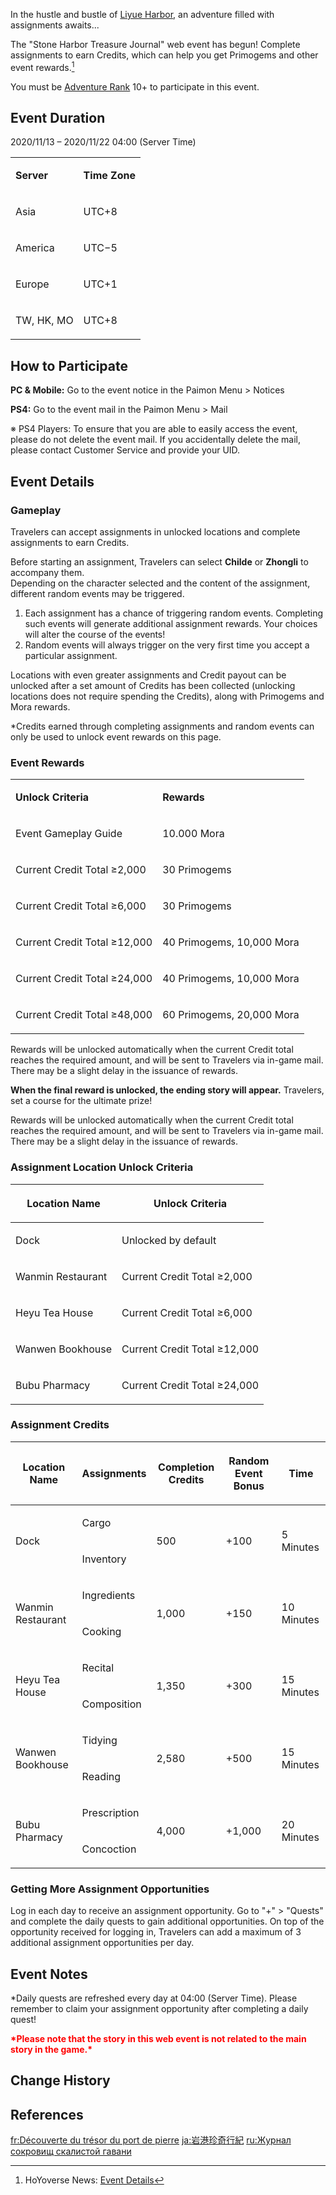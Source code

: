 {{Event Tabs}}
{{Event
|name              = Stone Harbor Treasure Journal
|image             = Stone Harbor Treasure Journal Event.png
|type              = Web
|time_known        = yes
|time_start        = 2020-11-13 04:00:00
|time_end          = 2020-11-22 03:59:59
|link              = https://genshin.hoyoverse.com/en/news/detail/6682
|characters        = Chef Mao; Licai; Paimon; Tartaglia; Traveler; Zhongli
}}

In the hustle and bustle of [[Liyue Harbor]], an adventure filled with assignments awaits...

The "Stone Harbor Treasure Journal" web event has begun! Complete assignments to earn Credits, which can help you get Primogems and other event rewards.<ref>HoYoverse News: [https://genshin.hoyoverse.com/en/news/detail/6682 Event Details]</ref>

You must be [[Adventure Rank]] 10+ to participate in this event.

==Event Duration==
2020/11/13 – 2020/11/22 04:00 (Server Time)
{| class="article-table"
|'''Server'''
|'''Time Zone'''
|-
|Asia
|UTC+8
|-
|America
|UTC−5
|-
|Europe
|UTC+1
|-
|TW, HK, MO
|UTC+8
|}

==How to Participate==
'''PC & Mobile:''' Go to the event notice in the Paimon Menu > Notices

'''PS4:''' Go to the event mail in the Paimon Menu > Mail

※ PS4 Players: To ensure that you are able to easily access the event, please do not delete the event mail. If you accidentally delete the mail, please contact Customer Service and provide your UID.

==Event Details==
===Gameplay===
Travelers can accept assignments in unlocked locations and complete assignments to earn Credits.

Before starting an assignment, Travelers can select '''Childe''' or '''Zhongli''' to accompany them.<br>
Depending on the character selected and the content of the assignment, different random events may be triggered.

#Each assignment has a chance of triggering random events. Completing such events will generate additional assignment rewards. Your choices will alter the course of the events!
#Random events will always trigger on the very first time you accept a particular assignment.

Locations with even greater assignments and Credit payout can be unlocked after a set amount of Credits has been collected (unlocking locations does not require spending the Credits), along with Primogems and Mora rewards.

<nowiki>*</nowiki>Credits earned through completing assignments and random events can only be used to unlock event rewards on this page.

===Event Rewards===
{| class="article-table"
|'''Unlock Criteria'''
|'''Rewards'''
|-
|Event Gameplay Guide
|10.000 Mora
|-
|Current Credit Total ≥2,000
|30 Primogems
|-
|Current Credit Total ≥6,000
|30 Primogems
|-
|Current Credit Total ≥12,000
|40 Primogems, 10,000 Mora
|-
|Current Credit Total ≥24,000
|40 Primogems, 10,000 Mora
|-
|Current Credit Total ≥48,000
|60 Primogems, 20,000 Mora
|}
Rewards will be unlocked automatically when the current Credit total reaches the required amount, and will be sent to Travelers via in-game mail. There may be a slight delay in the issuance of rewards.

'''When the final reward is unlocked, the ending story will appear.''' Travelers, set a course for the ultimate prize!

Rewards will be unlocked automatically when the current Credit total reaches the required amount, and will be sent to Travelers via in-game mail. There may be a slight delay in the issuance of rewards.

===Assignment Location Unlock Criteria===
{| class="article-table"
!Location Name
!Unlock Criteria
|-
|Dock
|Unlocked by default
|-
|Wanmin Restaurant
|Current Credit Total ≥2,000
|-
|Heyu Tea House
|Current Credit Total ≥6,000
|-
|Wanwen Bookhouse
|Current Credit Total ≥12,000
|-
|Bubu Pharmacy
|Current Credit Total ≥24,000
|}

===Assignment Credits===
{| class="article-table"
!Location Name
!Assignments
!Completion Credits
!Random Event Bonus
!Time
|-
|rowspan="2" |Dock
|Cargo
|rowspan="2" |500
|rowspan="2" |+100
|rowspan="2" |5 Minutes
|-
|Inventory
|-
|rowspan="2" |Wanmin Restaurant
|Ingredients
|rowspan="2" |1,000
|rowspan="2" |+150
|rowspan="2" |10 Minutes
|-
|Cooking
|-
|rowspan="2" |Heyu Tea House
|Recital
|rowspan="2" |1,350
|rowspan="2" |+300
|rowspan="2" |15 Minutes
|-
|Composition
|-
|rowspan="2" |Wanwen Bookhouse
|Tidying
|rowspan="2" |2,580
|rowspan="2" |+500
|rowspan="2" |15 Minutes
|-
|Reading
|-
|rowspan="2" |Bubu Pharmacy
|Prescription
|rowspan="2" |4,000
|rowspan="2" |+1,000
|rowspan="2" |20 Minutes
|-
|Concoction
|}

===Getting More Assignment Opportunities===
Log in each day to receive an assignment opportunity. Go to "+" > "Quests" and complete the daily quests to gain additional opportunities. On top of the opportunity received for logging in, Travelers can add a maximum of 3 additional assignment opportunities per day.

==Event Notes==
<nowiki>*</nowiki>Daily quests are refreshed every day at 04:00 (Server Time). Please remember to claim your assignment opportunity after completing a daily quest!

'''<span style="color:red;">*Please note that the story in this web event is not related to the main story in the game.*</span>'''

==Change History==
{{Change History|1.1}}

==References==
{{Reflist}}

[[fr:Découverte du trésor du port de pierre]]
[[ja:岩港珍奇行紀]]
[[ru:Журнал сокровищ скалистой гавани]]